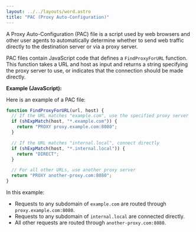 ```yaml
---
layout: ../../layouts/word.astro
title: "PAC (Proxy Auto-Configuration)"
---
```

A Proxy Auto-Configuration (PAC) file is a script used by web browsers and other user agents to automatically determine whether to send web traffic directly to the destination server or via a proxy server.

PAC files contain JavaScript code that defines a `FindProxyForURL` function. This function takes a URL and host as input and returns a string specifying the proxy server to use, or indicates that the connection should be made directly.

**Example (JavaScript):**

Here is an example of a PAC file:

```javascript
function FindProxyForURL(url, host) {
  // If the URL matches "example.com", use the specified proxy server
  if (shExpMatch(host, "*.example.com")) {
    return "PROXY proxy.example.com:8080";
  }

  // If the URL matches "internal.local", connect directly
  if (shExpMatch(host, "*.internal.local")) {
    return "DIRECT";
  }

  // For all other URLs, use another proxy server
  return "PROXY another-proxy.com:8080";
}
```

In this example:
- Requests to any subdomain of `example.com` are routed through `proxy.example.com:8080`.
- Requests to any subdomain of `internal.local` are connected directly.
- All other requests are routed through `another-proxy.com:8080`.